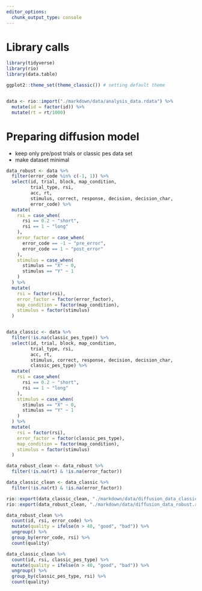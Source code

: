 ```yaml
---
editor_options:
  chunk_output_type: console
---
```

# Library calls
```r
library(tidyverse)
library(rio)
library(data.table)

ggplot2::theme_set(theme_classic()) # setting default theme
```

```r

```

```r
data <- rio::import("./markdown/data/analysis_data.rdata") %>% 
  mutate(id = factor(id)) %>% 
  mutate(rt = rt/1000)
```

# Preparing diffusion model

- keep only pre/post trials or classic pes data set
- make dataset minimal

```r
data_robust <- data %>% 
  filter(error_code %in% c(-1, 1)) %>% 
  select(id, trial, block, map_condition,
         trial_type, rsi, 
         acc, rt,
         stimulus, correct, response, decision, decision_char,
         error_code) %>% 
  mutate(
    rsi = case_when(
      rsi == 0.2 ~ "short",
      rsi == 1 ~ "long"
    ),
    error_factor = case_when(
      error_code == -1 ~ "pre_error",
      error_code == 1 ~ "post_error"
    ),
    stimulus = case_when(
      stimulus == "X" ~ 0,
      stimulus == "Y" ~ 1
    )
  ) %>% 
  mutate(
    rsi = factor(rsi),
    error_factor = factor(error_factor),
    map_condition = factor(map_condition),
    stimulus = factor(stimulus)
  )


data_classic <- data %>% 
  filter(!is.na(classic_pes_type)) %>% 
  select(id, trial, block, map_condition,
         trial_type, rsi, 
         acc, rt,
         stimulus, correct, response, decision, decision_char,
         classic_pes_type) %>% 
  mutate(
    rsi = case_when(
      rsi == 0.2 ~ "short",
      rsi == 1 ~ "long"
    ),
    stimulus = case_when(
      stimulus == "X" ~ 0,
      stimulus == "Y" ~ 1
    )
  ) %>% 
  mutate(
    rsi = factor(rsi),
    error_factor = factor(classic_pes_type),
    map_condition = factor(map_condition),
    stimulus = factor(stimulus)
  )

```

```r
data_robust_clean <- data_robust %>% 
  filter(!is.na(rt) & !is.na(error_factor))

data_classic_clean <- data_classic %>% 
  filter(!is.na(rt) & !is.na(error_factor))
```

```r
rio::export(data_classic_clean, "./markdown/data/diffusion_data_classic.rdata")
rio::export(data_robust_clean, "./markdown/data/diffusion_data_robust.rdata")
```

```r
data_robust_clean %>% 
  count(id, rsi, error_code) %>% 
  mutate(quality = ifelse(n > 40, "good", "bad")) %>% 
  ungroup() %>% 
  group_by(error_code, rsi) %>% 
  count(quality)

data_classic_clean %>% 
  count(id, rsi, classic_pes_type) %>% 
  mutate(quality = ifelse(n > 40, "good", "bad")) %>% 
  ungroup() %>% 
  group_by(classic_pes_type, rsi) %>% 
  count(quality)
```

